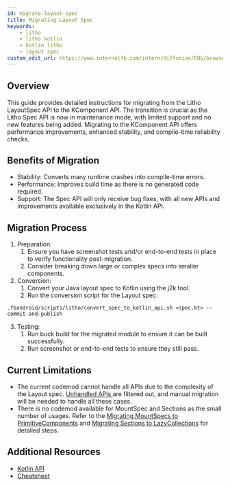 ```yaml
---
id: migrate-layout-spec
title: Migrating Layout Spec
keywords:
    - litho
    - litho kotlin
    - kotlin litho
    - layout spec
custom_edit_url: https://www.internalfb.com/intern/diffusion/FBS/browsefile/master/fbandroid/libraries/components/docs/kotlin/migrating-layout-spec.mdx
---
```



## Overview

This guide provides detailed instructions for migrating from the Litho LayoutSpec API to the KComponent API. The transition is crucial as the Litho Spec API is now in maintenance mode, with limited support and no new features being added. Migrating to the KComponent API offers performance improvements, enhanced stability, and compile-time reliability checks.
## Benefits of Migration
* Stability: Converts many runtime crashes into compile-time errors.
* Performance: Improves build time as there is no generated code required.
* Support: The Spec API will only receive bug fixes, with all new APIs and improvements available exclusively in the Kotlin API.

## Migration Process

1. Preparation:
    1. Ensure you have screenshot tests and/or end-to-end tests in place to verify functionality post-migration.
    2. Consider breaking down large or complex specs into smaller components.
2. Conversion:
    1. Convert your Java layout spec to Kotlin using the j2k tool.
    2. Run the conversion script for the Layout spec:

```
.fbandroid/scripts/litho/convert_spec_to_kotlin_api.sh <spec.kt> --commit-and-publish
```

3. Testing:
    1. Run buck build for the migrated module to ensure it can be built successfully.
    2. Run screenshot or end-to-end tests to ensure they still pass.


## Current Limitations

* The current codemod cannot handle all APIs due to the complexity of the Layout spec. [Unhandled APIs ](https://www.internalfb.com/code/fbsource/xplat/scripts/codemod_service/litho/spec_to_kotlin_api_conversion_input.sh?lines=5)are filtered out, and manual migration will be needed to handle all these cases.
* There is no codemod available for MountSpec and Sections as the small number of usages. Refer to the [Migrating MountSpecs to PrimitiveComponents](https://fblitho.com/docs/kotlin/migrating-from-mountspecs-to-primitives/) and [Migrating Sections to LazyCollections](https://fblitho.com/docs/kotlin/lazycollections/lazycollections-sections-migration/) for detailed steps.

## Additional Resources

* [Kotlin API](https://fblitho.com/docs/kotlin/kotlin-api-basics/)
* [Cheatsheet](https://fblitho.com/docs/kotlin/kotlin-api-cheatsheet/)
